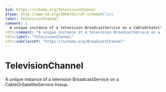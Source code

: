 ```yaml
---
$id: https://schema.org/TelevisionChannel
$type: http://www.w3.org/2000/01/rdf-schema#Class
label: TelevisionChannel
comment: |
  A unique instance of a television BroadcastService on a CableOrSatelliteService lineup.
rdfs:comment: "A unique instance of a television BroadcastService on a CableOrSatelliteService lineup."
rdfs:label: "TelevisionChannel"
rdfs:subClassOf: "https://schema.org/BroadcastChannel"
---
```


# TelevisionChannel

A unique instance of a television BroadcastService on a CableOrSatelliteService lineup.

